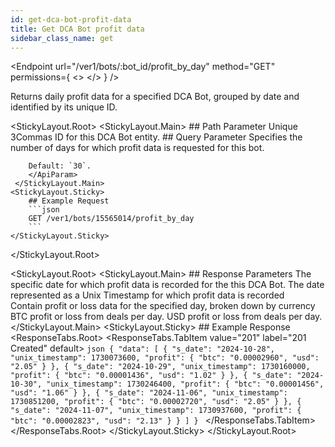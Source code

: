 ```yaml
---
id: get-dca-bot-profit-data
title: Get DCA Bot profit data
sidebar_class_name: get
---
```



<Endpoint
  url="/ver1/bots/:bot_id/profit_by_day"
  method="GET"
  permissions={
    <>
      <Permission title="Permission" description="BOTS_READ" />
      <Permission title="Security" description="SIGNED" />
    </>
  }
/>

Returns daily profit data for a specified DCA Bot, grouped by date and identified by its unique ID.

<StickyLayout.Root>
   <StickyLayout.Main>
        ## Path Parameter
        <ApiParam name='id' type='integer' id="id" required>
        Unique 3Commas ID for this DCA Bot entity.
        </ApiParam>
        ## Query Parameter
        <ApiParam name='days' type='integer' id="days">
        Specifies the number of days for which profit data is requested for this bot.
        
        Default: `30`.
        </ApiParam>
     </StickyLayout.Main>
    <StickyLayout.Sticky>
        ## Example Request
        ```json
        GET /ver1/bots/15565014/profit_by_day
        ```
    </StickyLayout.Sticky>
</StickyLayout.Root>

<StickyLayout.Root>
    <StickyLayout.Main>
        ## Response Parameters
        <ApiParam name=' s_date' type='string' id=" s_date">
        The specific date for which profit data is recorded for the this DCA Bot.
        </ApiParam>
        <ApiParam name='unix_timestamp' type='integer' id="unix_timestamp">
        The date represented as a Unix Timestamp for which profit data is recorded
        </ApiParam>   
        <ApiParam name='profit' type='object' id="profit">
            Contain profit or loss data for the specified day, broken down by currency
            <CollapsibleNestedParams>
            <ApiParam name='btc' type="integer" id="btc">
                BTC profit or loss from deals per day.
            </ApiParam>
            <ApiParam name='usd' type="integer" id="usd">
                USD profit or loss from deals per day.
            </ApiParam> 
        </CollapsibleNestedParams>
        </ApiParam>
    </StickyLayout.Main>
    <StickyLayout.Sticky>
        ## Example Response
        <ResponseTabs.Root>
            <ResponseTabs.TabItem value="201" label="201 Created" default>
        ```json
        {
          "data": [
            {
              "s_date": "2024-10-28",
              "unix_timestamp": 1730073600,
              "profit": {
                "btc": "0.00002960",
                "usd": "2.05"
              }
            },
            {
              "s_date": "2024-10-29",
              "unix_timestamp": 1730160000,
              "profit": {
                "btc": "0.00001436",
                "usd": "1.02"
              }
            },
            {
              "s_date": "2024-10-30",
              "unix_timestamp": 1730246400,
              "profit": {
                "btc": "0.00001456",
                "usd": "1.06"
              }
            },
            {
              "s_date": "2024-11-06",
              "unix_timestamp": 1730851200,
              "profit": {
                "btc": "0.00002720",
                "usd": "2.05"
              }
            },
            {
              "s_date": "2024-11-07",
              "unix_timestamp": 1730937600,
              "profit": {
                "btc": "0.00002823",
                "usd": "2.13"
              }
            }
          ]
        }
        ```
            </ResponseTabs.TabItem>
        </ResponseTabs.Root>
    </StickyLayout.Sticky>
</StickyLayout.Root>